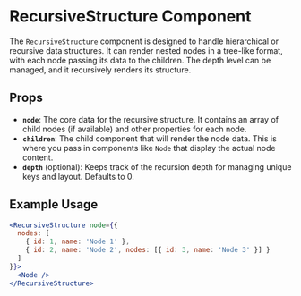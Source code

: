 
<Meta title="Patterns/StructuralAdapter/RecursiveStructure" component={RecursiveStructure} />

# RecursiveStructure Component

The `RecursiveStructure` component is designed to handle hierarchical or recursive data structures. It can render nested nodes in a tree-like format, with each node passing its data to the children. The depth level can be managed, and it recursively renders its structure.

## Props

- **`node`**: The core data for the recursive structure. It contains an array of child nodes (if available) and other properties for each node.
- **`children`**: The child component that will render the node data. This is where you pass in components like `Node` that display the actual node content.
- **`depth`** (optional): Keeps track of the recursion depth for managing unique keys and layout. Defaults to 0.

## Example Usage

```jsx
<RecursiveStructure node={{
  nodes: [
    { id: 1, name: 'Node 1' },
    { id: 2, name: 'Node 2', nodes: [{ id: 3, name: 'Node 3' }] }
  ]
}}>
  <Node />
</RecursiveStructure>
